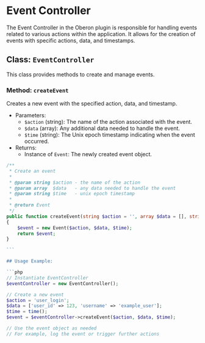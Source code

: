 # Event Controller

The Event Controller in the Oberon plugin is responsible for handling events related to various actions within the application. It allows for the creation of events with specific actions, data, and timestamps.

## Class: `EventController`

This class provides methods to create and manage events.

### Method: `createEvent`

Creates a new event with the specified action, data, and timestamp.

-   Parameters:
    -   `$action` (string): The name of the action associated with the event.
    -   `$data` (array): Any additional data needed to handle the event.
    -   `$time` (string): The Unix epoch timestamp indicating when the event occurred.
-   Returns:
    -   Instance of `Event`: The newly created event object.

````php
/**
 * Create an event
 *
 * @param string $action - the name of the action
 * @param array  $data   - any data needed to handle the event
 * @param string $time   - unix epoch timestamp
 *
 * @return Event
 */
public function createEvent(string $action = '', array $data = [], string $time = '')
{
    $event = new Event($action, $data, $time);
    return $event;
}

```

## Usage Example:

```php
// Instantiate EventController
$eventController = new EventController();

// Create a new event
$action = 'user_login';
$data = ['user_id' => 123, 'username' => 'example_user'];
$time = time();
$event = $eventController->createEvent($action, $data, $time);

// Use the event object as needed
// For example, log the event or trigger further actions
````
